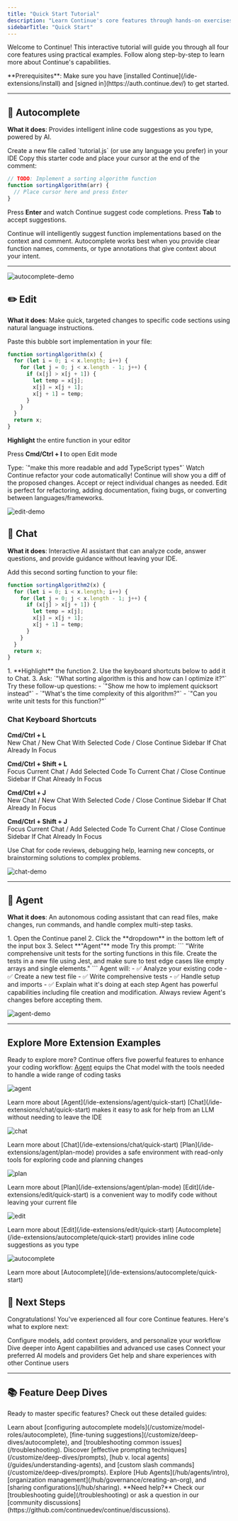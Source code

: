 ```yaml
---
title: "Quick Start Tutorial"
description: "Learn Continue's core features through hands-on exercises. Get started with Autocomplete, Edit, Chat, and Agent in minutes."
sidebarTitle: "Quick Start"
---
```


Welcome to Continue! This interactive tutorial will guide you through all four core features using practical examples. Follow along step-by-step to learn more about Continue's capabilities.

<Info>
  **Prerequisites**: Make sure you have [installed
  Continue](/ide-extensions/install) and [signed
  in](https://auth.continue.dev/) to get started.
</Info>

---

## 🔄 Autocomplete

**What it does**: Provides intelligent inline code suggestions as you type, powered by AI.

<Steps>
<Step title="Create a Test File">
Create a new file called `tutorial.js` (or use any language you prefer) in your IDE
</Step>

<Step title="Try Autocomplete">
Copy this starter code and place your cursor at the end of the comment:

```javascript
// TODO: Implement a sorting algorithm function
function sortingAlgorithm(arr) {
  // Place cursor here and press Enter
}
```

Press **Enter** and watch Continue suggest code completions. Press **Tab** to accept suggestions.

</Step>

<Step title="See the Magic">
Continue will intelligently suggest function implementations based on the context and comment.
</Step>
</Steps>

<Tip>
  Autocomplete works best when you provide clear function names, comments, or
  type annotations that give context about your intent.
</Tip>

---

![autocomplete-demo](/images/autocomplete-quick-start.gif)

## ✏️ Edit

**What it does**: Make quick, targeted changes to specific code sections using natural language instructions.

<Steps>
<Step title="Add Sample Code">
Paste this bubble sort implementation in your file:

```javascript
function sortingAlgorithm(x) {
  for (let i = 0; i < x.length; i++) {
    for (let j = 0; j < x.length - 1; j++) {
      if (x[j] > x[j + 1]) {
        let temp = x[j];
        x[j] = x[j + 1];
        x[j + 1] = temp;
      }
    }
  }
  return x;
}
```

</Step><Step title="Highlight the Function">
**Highlight** the entire function in your editor
</Step>

<Step title="Open Edit Mode">Press **Cmd/Ctrl + I** to open Edit mode</Step>

<Step title="Give Instructions">
  Type: `"make this more readable and add TypeScript types"`
</Step>

<Step title="Watch the Magic">
  Watch Continue refactor your code automatically!
</Step>

<Step title="Review Changes">
Continue will show you a diff of the proposed changes. Accept or reject individual changes as needed.
</Step>
</Steps>

<Note>
  Edit is perfect for refactoring, adding documentation, fixing bugs, or
  converting between languages/frameworks.
</Note>

![edit-demo](/images/edit-quick-start.gif)

## 💬 Chat

**What it does**: Interactive AI assistant that can analyze code, answer questions, and provide guidance without leaving your IDE.

<Steps>
<Step title="Add Another Function">
Add this second sorting function to your file:

```javascript
function sortingAlgorithm2(x) {
  for (let i = 0; i < x.length; i++) {
    for (let j = 0; j < x.length - 1; j++) {
      if (x[j] > x[j + 1]) {
        let temp = x[j];
        x[j] = x[j + 1];
        x[j + 1] = temp;
      }
    }
  }
  return x;
}
```

</Step>
<Step title="Start a Conversation">
1. **Highlight** the function 
2. Use the keyboard shortcuts below to add it to Chat.
3. Ask: `"What sorting algorithm is this and how can I optimize it?"`
</Step>

<Step title="Explore Further">
Try these follow-up questions:
- `"Show me how to implement quicksort instead"`
- `"What's the time complexity of this algorithm?"`
- `"Can you write unit tests for this function?"`
</Step>
</Steps>

### Chat Keyboard Shortcuts

<Tabs>
<Tab title="VS Code">

**Cmd/Ctrl + L**  
New Chat / New Chat With Selected Code / Close Continue Sidebar If Chat Already In Focus

**Cmd/Ctrl + Shift + L**  
Focus Current Chat / Add Selected Code To Current Chat / Close Continue Sidebar If Chat Already In Focus

</Tab>
<Tab title="JetBrains IDEs">

**Cmd/Ctrl + J**  
New Chat / New Chat With Selected Code / Close Continue Sidebar If Chat Already In Focus

**Cmd/Ctrl + Shift + J**  
Focus Current Chat / Add Selected Code To Current Chat / Close Continue Sidebar If Chat Already In Focus

</Tab>
</Tabs>

<Tip>
  Use Chat for code reviews, debugging help, learning new concepts, or
  brainstorming solutions to complex problems.
</Tip>

![chat-demo](/images/chat-quick-start.gif)


---

## 🤖 Agent

**What it does**: An autonomous coding assistant that can read files, make changes, run commands, and handle complex multi-step tasks.

<Steps>
<Step title="Switch to Agent Mode">
1. Open the Continue panel
2. Click the **dropdown** in the bottom left of the input box
3. Select **"Agent"** mode
</Step>

<Step title="Give Agent a Complex Task">
  Try this prompt: ``` "Write comprehensive unit tests for the sorting functions
  in this file. Create the tests in a new file using Jest, and make sure to test
  edge cases like empty arrays and single elements." ```
</Step>

<Step title="Watch Agent Work">
Agent will:
- ✅ Analyze your existing code
- ✅ Create a new test file
- ✅ Write comprehensive tests
- ✅ Handle setup and imports
- ✅ Explain what it's doing at each step
</Step>
</Steps>

<Warning>
  Agent has powerful capabilities including file creation and modification.
  Always review Agent's changes before accepting them.
</Warning>

![agent-demo](/images/agent-quick-start.gif)

---
## Explore More Extension Examples

Ready to explore more? Continue offers five powerful features to enhance your coding workflow:
<Tabs>
<Tab title="Agent">
[Agent](/ide-extensions/agent/quick-start) equips the Chat model with the tools needed to handle a wide range of coding tasks

![agent](/images/agent-9ef792cfc196a3b5faa984fb072c4400.gif)

<Info>
  Learn more about [Agent](/ide-extensions/agent/quick-start)
</Info>
</Tab>

<Tab title="Chat">
[Chat](/ide-extensions/chat/quick-start) makes it easy to ask for help from an LLM without needing to leave the IDE

![chat](/images/chat-489b68d156be2aafe09ee7cedf233fba.gif)

<Info>
  Learn more about [Chat](/ide-extensions/chat/quick-start)
</Info>
</Tab>

<Tab title="Plan">
[Plan](/ide-extensions/agent/plan-mode) provides a safe environment with read-only tools for exploring code and planning changes

![plan](/images/plan-mode.gif)

<Info>
  Learn more about [Plan](/ide-extensions/agent/plan-mode)
</Info>
</Tab>

<Tab title="Edit">
[Edit](/ide-extensions/edit/quick-start) is a convenient way to modify code without leaving your current file

![edit](/images/edit.gif)

<Info>
  Learn more about [Edit](/ide-extensions/edit/quick-start)
</Info>
</Tab>

<Tab title="Autocomplete">
[Autocomplete](/ide-extensions/autocomplete/quick-start) provides inline code suggestions as you type

![autocomplete](/images/autocomplete-9d4e3f7658d3e65b8e8b20f2de939675.gif)

<Info>
  Learn more about [Autocomplete](/ide-extensions/autocomplete/quick-start)
</Info>
</Tab>
</Tabs>

## 🚀 Next Steps

Congratulations! You've experienced all four core Continue features. Here's what to explore next:

<CardGroup cols={2}>
  <Card title="Customize Your Setup" icon="gear" href="/customize/overview">
    Configure models, add context providers, and personalize your workflow
  </Card>
  <Card
    title="Advanced Features"
    icon="rocket"
    href="/ide-extensions/agent/quick-start"
  >
    Dive deeper into Agent capabilities and advanced use cases
  </Card>
  <Card
    title="Model Providers"
    icon="brain"
    href="/customize/model-providers/overview"
  >
    Connect your preferred AI models and providers
  </Card>
  <Card
    title="Join Community"
    icon="users"
    href="https://discord.gg/NWtdYexhMs"
  >
    Get help and share experiences with other Continue users
  </Card>
</CardGroup>

---

## 📚 Feature Deep Dives

Ready to master specific features? Check out these detailed guides:

<AccordionGroup>
  <Accordion title="Autocomplete Deep Dive">
    Learn about [configuring autocomplete
    models](/customize/model-roles/autocomplete), [fine-tuning
    suggestions](/customize/deep-dives/autocomplete), and [troubleshooting
    common issues](/troubleshooting).
  </Accordion>

<Accordion title="Chat & Agent Best Practices">
  Discover [effective prompting techniques](/customize/deep-dives/prompts), [hub
  v. local agents](/guides/understanding-agents), and [custom slash
  commands](/customize/deep-dives/prompts).
</Accordion>

  <Accordion title="Enterprise & Teams">
    Explore [Hub Agents](/hub/agents/intro), [organization
    management](/hub/governance/creating-an-org), and [sharing
    configurations](/hub/sharing).
  </Accordion>
</AccordionGroup>

<Info>
  **Need help?** Check our [troubleshooting guide](/troubleshooting) or ask a
  question in our [community
  discussions](https://github.com/continuedev/continue/discussions).
</Info>
